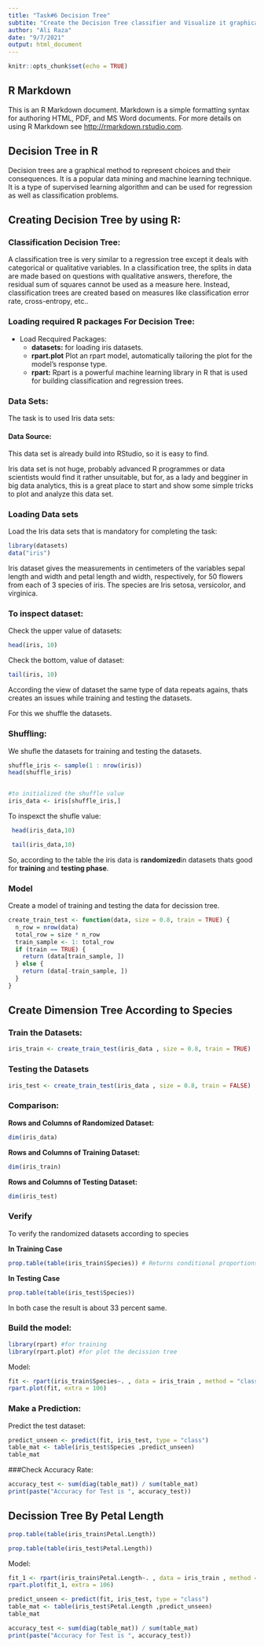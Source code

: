 ---
title: "Task#6 Decision Tree"
subtite: "Create the Decision Tree classifier and Visualize it graphically"
author: "Ali Raza"
date: "9/7/2021"
output: html_document
---

```{r setup, include=FALSE}
knitr::opts_chunk$set(echo = TRUE)
```

## R Markdown

This is an R Markdown document. Markdown is a simple formatting syntax for authoring HTML, PDF, and MS Word documents. For more details on using R Markdown see <http://rmarkdown.rstudio.com>.

## Decision Tree in R

Decision trees are a graphical method to represent choices and their consequences. It is a popular data mining and machine learning technique. It is a type of supervised learning algorithm and can be used for regression as well as classification problems.

## Creating Decision Tree by using R:
### Classification Decision Tree:

A classification tree is very similar to a regression tree except it deals with categorical or qualitative variables. In a classification tree, the splits in data are made based on questions with qualitative answers, therefore, the residual sum of squares cannot be used as a measure here. Instead, classification trees are created based on measures like classification error rate, cross-entropy, etc..

### Loading required R packages For Decision Tree:

* Load Recquired Packages:
  + **datasets:** for loading iris datasets.
  + **rpart.plot** Plot an rpart model, automatically tailoring the plot for the model's response type. 
  + **rpart:** Rpart is a powerful machine learning library in R that is used for building classification and regression trees. 
  
### Data Sets:
The task is to used Iris data sets:

#### Data Source:
This data set is already build into RStudio, so it is easy to find.

Iris data set is not huge, probably advanced R programmes or data scientists would find it rather unsuitable, but for, as a lady and begginer in big data analytics, this is a great place to start and show some simple tricks to plot and analyze this data set.

### Loading Data sets
Load the Iris data sets that is mandatory for completing the task:
```{r echo=TRUE}
library(datasets)
data("iris")
```
Iris dataset gives the measurements in centimeters of the variables sepal length and width and petal length and width, respectively, for 50 flowers from each of 3 species of iris. The species are Iris setosa, versicolor, and virginica.

### To inspect dataset:
Check the upper value of datasets:
```{r echo = TRUE}
head(iris, 10)
```

Check the bottom, value of dataset:
```{r echo= TRUE}
tail(iris, 10)
```

According the view of dataset the same type of data repeats agains, thats creates an issues while training and testing the datasets.

For this we shuffle the datasets.

### Shuffling:
 We shufle the datasets for training and testing the datasets.
```{r echo=TRUE}
shuffle_iris <- sample(1 : nrow(iris))
head(shuffle_iris)


#to initialized the shuffle value
iris_data <- iris[shuffle_iris,]
```
 
 To inspexct the shufle value:
 
```{r echo = TRUE}
 head(iris_data,10)
```
 
```{r echo = TRUE}
 tail(iris_data,10)
```

So, according to the table the iris data is **randomized**in datasets thats good for **training** and **testing phase**.

### Model

Create a model of training and testing the data for decission tree.
```{r echo=TRUE}
create_train_test <- function(data, size = 0.8, train = TRUE) {
  n_row = nrow(data)
  total_row = size * n_row
  train_sample <- 1: total_row
  if (train == TRUE) {
    return (data[train_sample, ])
  } else {
    return (data[-train_sample, ])
  }
}

```

## Create Dimension Tree According to Species 

### Train the Datasets:

```{r echo=TRUE}
iris_train <- create_train_test(iris_data , size = 0.8, train = TRUE)
```

### Testing the Datasets
```{r echo=TRUE}
iris_test <- create_train_test(iris_data , size = 0.8, train = FALSE)
```

### Comparison:

**Rows and Columns of Randomized Dataset:**
```{r eval=TRUE}
dim(iris_data)
```
 

**Rows and Columns of Training Dataset:**
```{r eval=TRUE}
dim(iris_train)
```


**Rows and Columns of Testing Dataset:**
```{r eval=TRUE}
dim(iris_test)
```

### Verify

To verify the randomized datasets according to species

**In Training Case**
```{r echo=TRUE}
prop.table(table(iris_train$Species)) # Returns conditional proportions given margins,
```

**In Testing Case**
```{r echo=TRUE}
prop.table(table(iris_test$Species))
```

In both case the result is about 33 percent same.


### Build the model:
```{r echo=TRUE}
library(rpart) #for training
library(rpart.plot) #for plot the decission tree
```
 
Model: 
```{r echo=TRUE}
fit <- rpart(iris_train$Species~. , data = iris_train , method = "class")
rpart.plot(fit, extra = 106)
```

### Make a Prediction:
Predict the test dataset:
```{r echo=TRUE}
predict_unseen <- predict(fit, iris_test, type = "class")
table_mat <- table(iris_test$Species ,predict_unseen)
table_mat
```

###Check Accuracy Rate:
```{r echo=TRUE}
accuracy_test <- sum(diag(table_mat)) / sum(table_mat)
print(paste("Accuracy for Test is ", accuracy_test))
```

## Decission Tree By Petal Length

```{r echo=TRUE}
prop.table(table(iris_train$Petal.Length))
```


```{r echo=TRUE}
prop.table(table(iris_test$Petal.Length))
```

Model:


```{r echo=TRUE}
fit_1 <- rpart(iris_train$Petal.Length~. , data = iris_train , method = "class")
rpart.plot(fit_1, extra = 106)
```

```{r echo=TRUE}
predict_unseen <- predict(fit, iris_test, type = "class")
table_mat <- table(iris_test$Petal.Length ,predict_unseen)
table_mat
```

```{r echo=TRUE}
accuracy_test <- sum(diag(table_mat)) / sum(table_mat)
print(paste("Accuracy for Test is ", accuracy_test))
```
